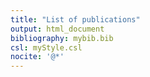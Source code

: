 ```yaml
---
title: "List of publications"
output: html_document
bibliography: mybib.bib
csl: myStyle.csl
nocite: '@*'
---
```


